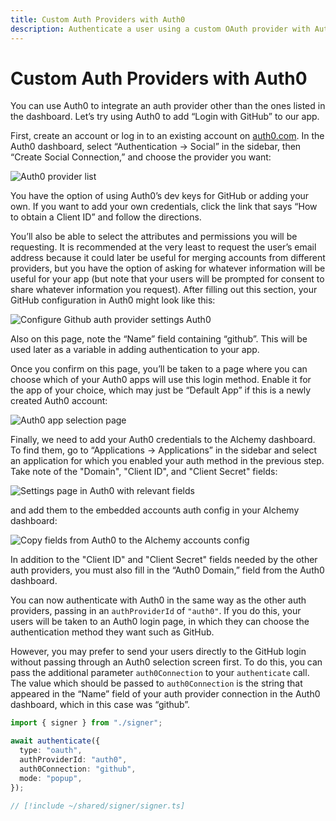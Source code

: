 ```yaml
---
title: Custom Auth Providers with Auth0
description: Authenticate a user using a custom OAuth provider with Auth0
---
```


# Custom Auth Providers with Auth0

You can use Auth0 to integrate an auth provider other than the ones listed in the dashboard. Let’s try using Auth0 to add “Login with GitHub” to our app.

First, create an account or log in to an existing account on [auth0.com](http://auth0.com). In the Auth0 dashboard, select “Authentication → Social” in the sidebar, then “Create Social Connection,” and choose the provider you want:

<img src="/assets/images/auth0-provider.png" alt="Auth0 provider list" />

You have the option of using Auth0’s dev keys for GitHub or adding your own. If you want to add your own credentials, click the link that says “How to obtain a Client ID” and follow the directions.

You’ll also be able to select the attributes and permissions you will be requesting. It is recommended at the very least to request the user’s email address because it could later be useful for merging accounts from different providers, but you have the option of asking for whatever information will be useful for your app (but note that your users will be prompted for consent to share whatever information you request). After filling out this section, your GitHub configuration in Auth0 might look like this:

<img
  src="/assets/images/auth0-config.png"
  alt="Configure Github auth provider settings Auth0"
/>

Also on this page, note the “Name” field containing “github”. This will be used later as a variable in adding authentication to your app.

Once you confirm on this page, you’ll be taken to a page where you can choose which of your Auth0 apps will use this login method. Enable it for the app of your choice, which may just be “Default App” if this is a newly created Auth0 account:

<img src="/assets/images/auth0-app.png" alt="Auth0 app selection page" />

Finally, we need to add your Auth0 credentials to the Alchemy dashboard. To find them, go to “Applications → Applications” in the sidebar and select an application for which you enabled your auth method in the previous step. Take note of the "Domain", "Client ID", and "Client Secret" fields:

<img
  src="/assets/images/auth0-app-settings.png"
  alt="Settings page in Auth0 with relevant fields"
/>

and add them to the embedded accounts auth config in your Alchemy dashboard:

<img
  src="/assets/images/alchemy-auth0-config.png"
  alt="Copy fields from Auth0 to the Alchemy accounts config"
/>

In addition to the "Client ID" and "Client Secret" fields needed by the other auth providers, you must also fill in the “Auth0 Domain,” field from the Auth0 dashboard.

You can now authenticate with Auth0 in the same way as the other auth providers, passing in an `authProviderId` of `"auth0"`. If you do this, your users will be taken to an Auth0 login page, in which they can choose the authentication method they want such as GitHub.

However, you may prefer to send your users directly to the GitHub login without passing through an Auth0 selection screen first. To do this, you can pass the additional parameter `auth0Connection` to your `authenticate` call. The value which should be passed to `auth0Connection` is the string that appeared in the “Name” field of your auth provider connection in the Auth0 dashboard, which in this case was “github”.

<CodeBlocks>

```ts twoslash [example.ts]
import { signer } from "./signer";

await authenticate({
  type: "oauth",
  authProviderId: "auth0",
  auth0Connection: "github",
  mode: "popup",
});
```

```ts twoslash [signer] filename="signer.ts"
// [!include ~/shared/signer/signer.ts]
```

</CodeBlocks>
